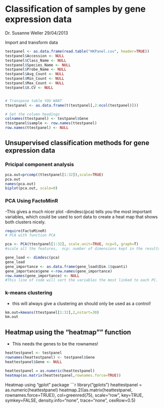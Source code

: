 Classification of samples by gene expression data
========================================================

Dr. Susanne Weller
29/04/2013

Import and transform data

```r
testpanel <- as.data.frame(read.table("HKPanel.csv", header=TRUE))
testpanel$Accession <- NULL
testpanel$Class_Name <- NULL
testpanel$Species_Name <- NULL
testpanel$Probe_Name <- NULL
testpanel$Avg_Count <- NULL
testpanel$Min_Count <- NULL
testpanel$Max_Count <- NULL
testpanel$X.CV <- NULL


# Transpose table YOU WANT
ttestpanel <- as.data.frame(t(testpanel[,2:ncol(testpanel)]))

# Set the column headings
colnames(ttestpanel) <- testpanel$Gene
ttestpanel$sample <- row.names(ttestpanel)
row.names(ttestpanel) <- NULL 
```

Unsupervised classification methods for gene expression data
------------------------------------------------------------

### Pricipal component analysis

```r
pca.out=prcomp((ttestpanel[1:32]),scale=TRUE)
pca.out
names(pca.out)
biplot(pca.out, scale=0)

```
### PCA Using FactoMinR

-This gives a much nicer plot
-dimdesc(pca) tells you the most important variables, which could be used to sort data to create a heat map that shows both clusters nicely.

```r
require(FactoMineR) 
# PCA with function PCA

pca <- PCA(ttestpanel[1:32], scale.unit=TRUE, ncp=5, graph=T)
#scale all the features,  ncp: number of dimensions kept in the results (by default 5)

gene_load <- dimdesc(pca)
gene_load
gene_importance <- as.data.frame(gene_load$Dim.1$quanti)
gene_importance$gene <-row.names(gene_importance)
row.names(gene_importance) <- NULL
#This line of code will sort the variables the most linked to each PC. It is very useful when you have many variables.
```

### k-means clustering
- this will always give a clustering an should only be used as a control!

```r

km.out=kmeans(ttestpanel[1:32],2,nstart=30)
km.out

```

Heatmap using the "heatmap"" function
-----------------------------------------
- This needs the genes to be the rownames!
```r
heattestpanel <- testpanel
rownames(heattestpanel) <- testpanel$Gene
heattestpanel$Gene <- NULL

heattestpanel = as.numeric(heattestpanel)
heatmap(as.matrix(heattestpanel,rownames.force=TRUE))
```

Heatmap using "gplot" package
```r
library("gplots")
heattestpanel = as.numeric(heattestpanel)
heatmap.2((as.matrix(heattestpanel, rownames.force=TRUE)), col=greenred(75), scale="row", key=TRUE, symkey=FALSE, density.info="none", trace="none", cexRow=0.5)